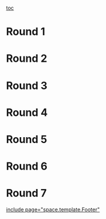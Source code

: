 [[toc]]
=Round 1= 

=Round 2= 

=Round 3=

=Round 4= 

=Round 5=

=Round 6= 

=Round 7=

[[include page="space.template.Footer"]]